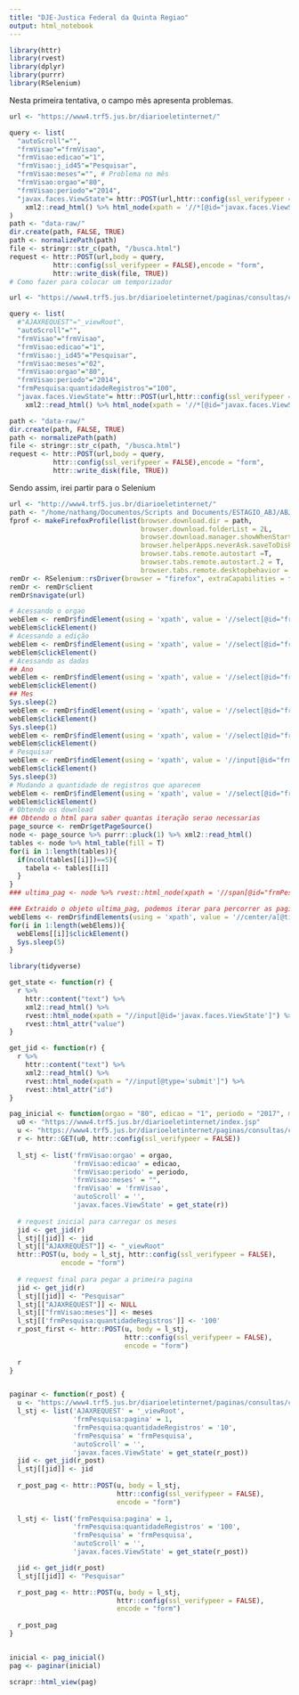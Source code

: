 ```yaml
---
title: "DJE-Justica Federal da Quinta Regiao"
output: html_notebook
---
```


```r
library(httr)
library(rvest)
library(dplyr)
library(purrr)
library(RSelenium)
```

Nesta primeira tentativa, o campo mês apresenta problemas.
```r
url <- "https://www4.trf5.jus.br/diarioeletinternet/"

query <- list(
  "autoScroll"="",
  "frmVisao"="frmVisao",
  "frmVisao:edicao"="1",
  "frmVisao:j_id45"="Pesquisar",
  "frmVisao:meses"="", # Problema no mês
  "frmVisao:orgao"="80",
  "frmVisao:periodo"="2014",
  "javax.faces.ViewState"= httr::POST(url,httr::config(ssl_verifypeer = FALSE)) %>% 
    xml2::read_html() %>% html_node(xpath = '//*[@id="javax.faces.ViewState"]') %>% rvest::html_attr("value")
)
path <- "data-raw/"
dir.create(path, FALSE, TRUE)
path <- normalizePath(path)
file <- stringr::str_c(path, "/busca.html")
request <- httr::POST(url,body = query, 
           httr::config(ssl_verifypeer = FALSE),encode = "form",
           httr::write_disk(file, TRUE))
# Como fazer para colocar um temporizador
```

```r
url <- "https://www4.trf5.jus.br/diarioeletinternet/paginas/consultas/consultaDiario.faces"

query <- list(
  #"AJAXREQUEST"="_viewRoot",
  "autoScroll"="",
  "frmVisao"="frmVisao",
  "frmVisao:edicao"="1",
  "frmVisao:j_id45"="Pesquisar",
  "frmVisao:meses"="02",
  "frmVisao:orgao"="80",
  "frmVisao:periodo"="2014",
  "frmPesquisa:quantidadeRegistros"="100",
  "javax.faces.ViewState"= httr::POST(url,httr::config(ssl_verifypeer = FALSE)) %>% 
    xml2::read_html() %>% html_node(xpath = '//*[@id="javax.faces.ViewState"]') %>% rvest::html_attr("value"))

path <- "data-raw/"
dir.create(path, FALSE, TRUE)
path <- normalizePath(path)
file <- stringr::str_c(path, "/busca.html")
request <- httr::POST(url,body = query, 
           httr::config(ssl_verifypeer = FALSE),encode = "form",
           httr::write_disk(file, TRUE))
```


Sendo assim, irei partir para o Selenium

```r
url <- "http://www4.trf5.jus.br/diarioeletinternet/"
path <- "/home/nathang/Documentos/Scripts and Documents/ESTAGIO_ABJ/ABJ/dje/just_fed_quinta_regiao/data-raw/"
fprof <- makeFirefoxProfile(list(browser.download.dir = path,
                                 browser.download.folderList = 2L, 
                                 browser.download.manager.showWhenStarting = F,
                                 browser.helperApps.neverAsk.saveToDisk="text/xml",
                                 browser.tabs.remote.autostart =T,
                                 browser.tabs.remote.autostart.2 = T,
                                 browser.tabs.remote.desktopbehavior = T))
remDr <- RSelenium::rsDriver(browser = "firefox", extraCapabilities = fprof)
remDr <- remDr$client
remDr$navigate(url)

# Acessando o orgao
webElem <- remDr$findElement(using = 'xpath', value = '//select[@id="frmVisao:orgao"]/option[@value="80"]')
webElem$clickElement()
# Acessando a edição
webElem <- remDr$findElement(using = 'xpath', value = '//select[@id="frmVisao:edicao"]/option[@value="1"]')
webElem$clickElement()
# Acessando as dadas
## Ano
webElem <- remDr$findElement(using = 'xpath', value = '//select[@id="frmVisao:periodo"]/option[@value="2012"]')
webElem$clickElement()
## Mes
Sys.sleep(2)
webElem <- remDr$findElement(using = 'xpath', value = '//select[@id="frmVisao:meses"]')
webElem$clickElement()
Sys.sleep(1)
webElem <- remDr$findElement(using = 'xpath', value = '//select[@id="frmVisao:meses"]/option[@value="02"]')
webElem$clickElement()
# Pesquisar
webElem <- remDr$findElement(using = 'xpath', value = '//input[@id="frmVisao:j_id48"]')
webElem$clickElement()
Sys.sleep(3)
# Mudando a quantidade de registros que aparecem
webElem <- remDr$findElement(using = 'xpath', value = '//select[@id="frmPesquisa:quantidadeRegistros"]/option[@value="100"]')
webElem$clickElement()
# Obtendo os download
## Obtendo o html para saber quantas iteração serao necessarias
page_source <- remDr$getPageSource()
node <- page_source %>% purrr::pluck(1) %>% xml2::read_html()
tables <- node %>% html_table(fill = T) 
for(i in 1:length(tables)){
  if(ncol(tables[[i]])==5){
    tabela <- tables[[i]]
  }
}
### ultima_pag <- node %>% rvest::html_node(xpath = '//span[@id="frmPesquisa:pageCountTeste"]') %>% rvest::html_text() %>% stringr::str_extract("[0-9]+")

### Extraido o objeto ultima_pag, podemos iterar para percorrer as paginas
webElems <- remDr$findElements(using = 'xpath', value = '//center/a[@title="Arquivo"]')
for(i in 1:length(webElems)){
  webElems[[i]]$clickElement()
  Sys.sleep(5)
}
```
```r
library(tidyverse)

get_state <- function(r) {
  r %>% 
    httr::content("text") %>% 
    xml2::read_html() %>% 
    rvest::html_node(xpath = "//input[@id='javax.faces.ViewState']") %>% 
    rvest::html_attr("value")
}

get_jid <- function(r) {
  r %>% 
    httr::content("text") %>% 
    xml2::read_html() %>% 
    rvest::html_node(xpath = "//input[@type='submit']") %>% 
    rvest::html_attr("id")
}

pag_inicial <- function(orgao = "80", edicao = "1", periodo = "2017", meses = "02") {
  u0 <- "https://www4.trf5.jus.br/diarioeletinternet/index.jsp"
  u <- "https://www4.trf5.jus.br/diarioeletinternet/paginas/consultas/consultaDiario.faces"
  r <- httr::GET(u0, httr::config(ssl_verifypeer = FALSE))
  
  l_stj <- list('frmVisao:orgao' = orgao,
                'frmVisao:edicao' = edicao,
                'frmVisao:periodo' = periodo,
                'frmVisao:meses' = "",
                'frmVisao' = 'frmVisao',
                'autoScroll' = '',
                'javax.faces.ViewState' = get_state(r))
  
  # request inicial para carregar os meses
  jid <- get_jid(r)
  l_stj[[jid]] <- jid
  l_stj[["AJAXREQUEST"]] <- "_viewRoot"
  httr::POST(u, body = l_stj, httr::config(ssl_verifypeer = FALSE), 
             encode = "form")
  
  # request final para pegar a primeira pagina
  jid <- get_jid(r)
  l_stj[[jid]] <- "Pesquisar"
  l_stj[["AJAXREQUEST"]] <- NULL
  l_stj[["frmVisao:meses"]] <- meses
  l_stj[['frmPesquisa:quantidadeRegistros']] <- '100'
  r_post_first <- httr::POST(u, body = l_stj, 
                             httr::config(ssl_verifypeer = FALSE),
                             encode = "form")
  
  r
}


paginar <- function(r_post) {
  u <- "https://www4.trf5.jus.br/diarioeletinternet/paginas/consultas/consultaDiario.faces"
  l_stj <- list('AJAXREQUEST' = '_viewRoot',
                'frmPesquisa:pagina' = 1,
                'frmPesquisa:quantidadeRegistros' = '10',
                'frmPesquisa' = 'frmPesquisa',
                'autoScroll' = '',
                'javax.faces.ViewState' = get_state(r_post))
  jid <- get_jid(r_post)
  l_stj[[jid]] <- jid
  
  r_post_pag <- httr::POST(u, body = l_stj, 
                           httr::config(ssl_verifypeer = FALSE),
                           encode = "form")
  
  l_stj <- list('frmPesquisa:pagina' = 1,
                'frmPesquisa:quantidadeRegistros' = '100',
                'frmPesquisa' = 'frmPesquisa',
                'autoScroll' = '',
                'javax.faces.ViewState' = get_state(r_post))

  jid <- get_jid(r_post)
  l_stj[[jid]] <- "Pesquisar"

  r_post_pag <- httr::POST(u, body = l_stj,
                           httr::config(ssl_verifypeer = FALSE),
                           encode = "form")
  
  r_post_pag
}


inicial <- pag_inicial()
pag <- paginar(inicial)

scrapr::html_view(pag)
```


